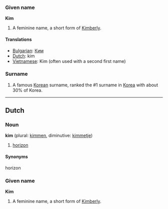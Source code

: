 ===Given name===
'''Kim'''
# A feminine name, a short form of [[Kimberly]].

====Translations====
*[[Bulgarian]]: [[Ким]]
*[[Dutch]]: kim
*[[Vietnamese]]: Kim (often used with a second first name)

===Surname===
#A famous [[Korea]]n surname, ranked the #1 surname in [[Korea]] with about 30% of Korea.

----
==Dutch==
===Noun===
'''kim''' (plural: [[kimmen]], diminutive: [[kimmetje]])

# [[horizon]]

====Synonyms====
horizon

===Given name===
'''Kim'''
# A feminine name, a short form of [[Kimberly]].